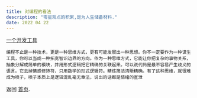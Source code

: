 ```yaml
---
title: 对编程的看法
description: "零星观点的积累,是为人生储备材料."
date: 2022 04 22
---
```


[一个开发工具](https://nextjs.org)

    编程不止是一种技术，更是一种思维方式，更有可能发展出一种思想。你不一定要作为一种谋生工具，你可以当成一种拓宽智识边界的方向。作为一种思维方式，它能让你把复杂的事物关系，抽象分解成简单的模块，并用形式逻辑把它精确的关联起来。可以说代码是最不容易产生歧义的语言。它去掉情感修饰符，只用数学的形式逻辑符。精炼简洁清晰精确。有了这种思维，就很难成为喷子，喷子本质上是逻辑混乱毫无章法，说出的话都是情绪的宣泄

返回 [首页](/).
